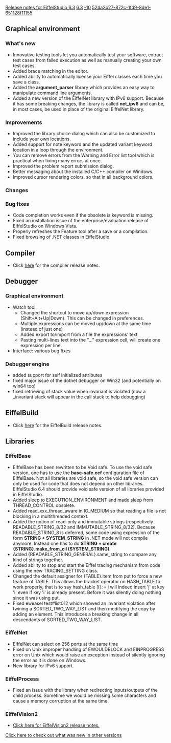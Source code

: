 [[Property:title|Release notes for EiffelStudio 6.3]]
[[Property:link_title|6.3]]
[[Property:weight|-10]]
[[Property:uuid|524a2b27-872c-1fd9-8de1-651128f11155]]
==Graphical environment==

===What's new===
* Innovative testing tools let you automatically test your  software, extract test cases from failed execution as well as manually creating your own test cases.
* Added brace matching in the editor.
* Added ability to automatically license your Eiffel classes each time you  save a class.
* Added the '''argument_parser''' library which provides an easy way to manipulate command line arguments.
* Added a new version of the EiffelNet library with IPv6 support.  Because it has some breaking changes, the library is called '''net_ipv6''' and  can  be, in most cases, be used in place of   the original EiffelNet library.

===Improvements===
* Improved the library choice dialog which  can also be customized to include your own locations.
* Added support for <eiffel>note</eiffel> keyword and the updated <eiffel>variant</eiffel> keyword location in a loop through the environment.
* You can remove errors from the Warning and Error list tool which is practical when fixing many errors at once.
* Improved the problem report submission dialog.
* Better messaging about the installed C/C++ compiler on Windows.
* Improved cursor rendering colors, so that in all background colors.

===Changes===

===Bug fixes===
* Code completion works even if the obsolete <eiffel>is</eiffel> keyword is missing.
* Fixed an installation issue of the  enterprise/evaluation release of EiffelStudio on Windows  Vista.
* Properly refreshes the Feature tool after a save or a compilation.
* Fixed browsing of .NET  classes in EiffelStudio.

==Compiler==
* Click [[Major changes between ISE Eiffel 6.2 and ISE Eiffel 6.3|here]]  for the compiler release notes.

==Debugger==
===Graphical environment===
*Watch tool:
** Changed the shortcut to move up/down expression (Shift+Alt+Up|Down). This can be changed in preferences.
** Multiple expressions can be moved up/down at the same time (instead of just one)
** Added export to/import from a file the expressions'  text
** Pasting multi-lines text into the "..." expression cell, will create one expression per line.
*Interface: various bug fixes

===Debugger engine===
* added support for self initialized attributes 
* fixed major issue of the dotnet debugger on Win32 (and potentially on win64 too)
* fixed retrieving of stack value when invariant is violated (now a _invariant stack will appear in the call stack to help debugging) 

==EiffelBuild==
* Click [[EiffelBuild Version History|here]]  for the EiffelBuild release notes.

==Libraries==

===EiffelBase===
* EiffelBase has been rewritten to be Void safe. To use the  void safe version, one has to use the '''base-safe.ecf'''  configuration file of EiffelBase. Not all libraries are void safe, so the void safe version can only be used for code that does not depend on other libraries. EiffelStudio 6.4 should provide void safe version of all libraries provided in EiffelStudio.
* Added <eiffel>sleep</eiffel> to <eiffel>EXECUTION_ENVIRONMENT</eiffel> and made <eiffel>sleep</eiffel> from <eiffel>THREAD_CONTROL</eiffel> obsolete.
* Added <eiffel>read_xxx_thread_aware</eiffel> in <eiffel>IO_MEDIUM</eiffel> so that reading a file is not blocking in a multithreaded context.
* Added the notion of read-only and immutable strings (respectively <eiffel>READABLE_STRING_8/32</eiffel> and <eiffel>IMMUTABLE_STRING_8/32</eiffel>). Because <eiffel>READABLE_STRING_8</eiffel> is deferred, some code using expression of the  form '''STRING + SYSTEM_STRING''' in .NET mode will not compile anymore. Instead one has to do '''STRING + create {STRING}.make_from_cil (SYSTEM_STRING)'''.
* Added <eiffel>{READABLE_STRING_GENERAL}.same_string</eiffel> to compare any kind of strings together. 
* Added ability to stop and start the Eiffel tracing mechanism from code using the new <eiffel>TRACING_SETTING</eiffel> class.
* Changed the default assigner for <eiffel>{TABLE}.item</eiffel> from <eiffel>put</eiffel> to <eiffel>force</eiffel> a new feature of <eiffel>TABLE</eiffel>. This allows the bracket operator on <eiffel>HASH_TABLE</eiffel> to work properly, that is to say <eiffel>hash_table [i] := j</eiffel> will indeed insert 'j' at key 'i' even if key 'i' is already present. Before it was silently doing nothing since it was using <eiffel>put</eiffel>.
* Fixed eweasel test#list012 which showed an invariant violation after twining a <eiffel>SORTED_TWO_WAY_LIST</eiffel> and then modifying the copy by adding an element. This introduces a breaking change in all descendants of <eiffel>SORTED_TWO_WAY_LIST</eiffel>.

===EiffelNet===
* EiffelNet can select on 256 ports at the same time
* Fixed on Unix improper handling of EWOULDBLOCK and EINPROGRESS error on Unix which would raise an exception instead of silently ignoring the error as it is done on Windows.
* New library for IPv6 support.

===EiffelProcess===
*Fixed an issue with the library when redirecting inputs/outputs of the child process. Sometime we would be missing some characters and cause a memory corruption at the same time.

===EiffelVision2===
* [[Revisions and Bug Fixes|Click here for EiffelVision2 release notes.]] 

[[EiffelStudio release notes|Click here to check out what was new in other versions]]  




